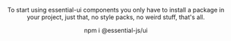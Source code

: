 
<Header pretitle="Introduction" title="Getting Started" />

To start using essential-ui components you only have to install a package in your project, just that, no style packs, no weird stuff, that's all.

<section>
	<CopyableCode>npm i @essential-js/ui</CopyableCode>
</section>

